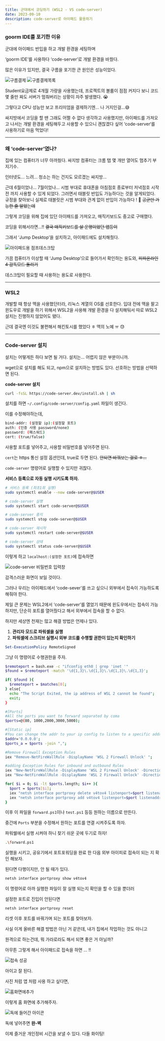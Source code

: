 ```yaml
---
title: 군대에서 코딩하기 (WSL2 - VS code-server)
date: 2023-09-10
description: code-server로 아이패드 활용하기
---
```


### goorm IDE를 포기한 이유

군대에 아이패드 반입을 하고 개발 환경을 세팅하며

‘goorm IDE’를 사용하다 ‘code-server’로 개발 환경을 바꿨다.

많은 이유가 있지만, 결국 구름을 포기한 큰 원인은 성능이었다.

![구름결제](/log-01-img/goormPurchase.jpeg)
![구름결제목록](/log-01-img/goormList.jpeg)

Student요금제로 4개월 가량을 사용했는데, 프로젝트의 볼륨이 점점 커지다 보니 코드 몇 줄만 짜도 서버가 멈춰버리는 상황이 자주 발생했다. 😭

그렇다고 CPU 성능만 보고 프리미엄을 결제하기엔… 나 거지인걸…😅

싸지방에서 코딩을 할 땐 그래도 어쩔 수 없다 생각하고 사용했지만, 아이패드를 가져오고 나서는 개발 환경을 세팅해두고 사용할 수 있으니 괜찮겠다 싶어 ‘code-server‘를 사용하기로 마음 먹었다!

---

### 왜 ‘code-server’였나?

집에 있는 컴퓨터가 너무 아까웠다. 싸지방 컴퓨터는 크롬 탭 몇 개만 열어도 멈추기 부지기수.

인터넷도… 느려… 청소는 하는 건지도 모르겠는 싸지방…

근데 6월이었나… 7월이었나… 시범 부대로 휴대폰을 아침점호 종료부터 저녁점호 시작전 까지 사용할 수 있게 되었다. 그러면서 태블릿 반입도 가능하다는 것을 알게되었다. 규정을 찾아보니 실제로 태블릿은 시범 부대와 관계 없이 반입이 가능하다 ! 🫨 ~~공군만 가능한 줄 알았는데~~

그렇게 코딩을 위해 집에 있던 아이패드를 가져오고, 매직키보드도 중고로 구매했다.

코딩을 위해서라면…!! <s>결국 매직키보드를 살 운명이었던 앱등이</s>

그래서 ‘Jump Desktop’을 설치하고, 아이패드에도 설치해줬다.

![아이패드용 점프데스크탑](/log-01-img/ipadJump.jpeg)

가끔 컴퓨터가 이상할 때 ‘Jump Desktop’으로 들어가서 확인하는 용도와, ~~피파온라인4 감독모드 돌리기~~

데스크탑이 필요할 때 사용하는 용도로 사용한다.

---

### WSL2

개발할 때 항상 맥을 사용했던터라, 리눅스 계열의 OS를 선호한다. 입대 전에 맥을 팔고 윈도우로 개발을 하기 위해서 WSL2을 사용해 개발 환경을 다 설치해둬서 따로 WSL2 설치는 진행하지 않았어도 됐다.

근데 결국엔 이것도 불편해서 해킨토시를 했었다 ㅎ 맥의 노예 ㅠ 😓

---

### Code-server 설치

설치는 어떻게든 하다 보면 될 거다. 설치는… 어렵지 않은 부분이니까.

wget으로 설치를 해도 되고, npm으로 설치하는 방법도 있다. 선호하는 방법을 선택하면 된다.

**code-server 설치**

```bash
curl -fsSL https://code-server.dev/install.sh | sh
```

설치를 하면 `~/.config/code-server/config.yaml` 파일이 생긴다.

이를 수정해야하는데,

```bash
bind-addr: (설정할 ip):(설정할 포트)
auth: (인증 사용 password/none)
password: (패스워드)
cert: (true/false)
```

사용할 포트를 넣어주고, 사용할 비밀번호를 넣어주면 된다.

`cert`는 https 통신 설정 옵션인데, true로 두면 된다. ~~안되면 바꿔보는 걸로 ㅎ…~~

`code-server` 명령어로 실행할 수 있지만 귀찮다.

**서비스 등록으로 자동 실행 시키도록 하자.**

```bash
# 서비스 등록 (최초1회 실행)
sudo systemctl enable --now code-server@$USER

# code-server 실행
sudo systemctl start code-server@$USER

# code-server 중지
sudo systemctl stop code-server@$USER

# code-server 재시작
sudo systemctl restart code-server@$USER

# code-server 상태
sudo systemctl status code-server@$USER
```

이렇게 하고 `localhost:(설정한 포트)`에 접속하면

![code-server 비밀번호 입력창](/log-01-img/codeserverPwd.jpeg)

감격스러운 화면이 보일 것이다.

그러나 우리는 아이패드에서 ‘code-sever’를 쓰고 싶으니 외부에서 접속이 가능하도록 해줘야 한다.

제일 큰 문제는 WSL2에서 ‘code-server’를 열었기 때문에 윈도우에서는 접속이 가능하지만, 단순히 포트를 열어줬다고 해서 외부에서 접속을 할 수 없다.

하지만 세상엔 천재는 많고 해결 방법은 언제나 있다.

1. **관리자 모드로 파워셀을 실행**
2. **파워셀에 스크리브 실행시 외부 코드를 수행할 권한이 있는지 확인하기**

```powershell
Set-ExecutionPolicy RemoteSigned
```

그냥 이 명령어로 수행권한을 주자.

```bash
$remoteport = bash.exe -c "ifconfig eth0 | grep 'inet '"
$found = $remoteport -match '\d{1,3}\.\d{1,3}\.\d{1,3}\.\d{1,3}';

if( $found ){
  $remoteport = $matches[0];
} else{
  echo "The Script Exited, the ip address of WSL 2 cannot be found";
  exit;
}

#[Ports]
#All the ports you want to forward separated by coma
$ports=@(80, 1000,2000,3000,5000);

#[Static ip]
#You can change the addr to your ip config to listen to a specific address
$addr='0.0.0.0';
$ports_a = $ports -join ",";

#Remove Firewall Exception Rules
iex "Remove-NetFireWallRule -DisplayName 'WSL 2 Firewall Unlock' ";

#adding Exception Rules for inbound and outbound Rules
iex "New-NetFireWallRule -DisplayName 'WSL 2 Firewall Unlock' -Direction Outbound -LocalPort $ports_a -Action Allow -Protocol TCP";
iex "New-NetFireWallRule -DisplayName 'WSL 2 Firewall Unlock' -Direction Inbound -LocalPort $ports_a -Action Allow -Protocol TCP";

for( $i = 0; $i -lt $ports.length; $i++ ){
  $port = $ports[$i];
  iex "netsh interface portproxy delete v4tov4 listenport=$port listenaddress=$addr";
  iex "netsh interface portproxy add v4tov4 listenport=$port listenaddress=$addr connectport=$port connectaddress=$remoteport";
}
```

이후 이 파일을 `forward.ps1`이나 `test.ps1` 등등 원하는 이름으로 만든다.

중간에 `Ports` 부분을 수정해서 원하는 포트를 연결 시켜주도록 하자.

파워쉘에서 실행 시켜야 하니 찾기 쉬운 곳에 두기로 하자!

```bash
.\forward.ps1
```

실행을 시키고, 공유기에서 포트포워딩을 완료 한 다음 외부 아이피로 접속이 되는 지 확인 해보자.

된다면 다행이지만, 안 될 때가 있다.

```bash
netsh interface portproxy show v4tov4
```

이 명령어로 아까 실행한 파일이 잘 실행 되는지 확인을 할 수 있을 뿐더러

설정한 포트로 진입이 안된다면

```bash
netsh interface portproxy reset
```

리셋 이후 포트를 바꿔가며 되는 포트를 찾아보자.

사실 이게 올바른 해결 방법은 아닌 거 같은데, 내가 집에서 작업하는 것도 아니고

원격으로 하는건데, 뭐 가라로라도 해서 되면 좋은 거 아닐까?

아무튼 그렇게 해서 아이패드로 접속을 하면 … !!

![접속 성공](/log-01-img/codeserverSuccess.jpeg)

아이고 잘 된다.

사진 처럼 앱 처럼 사용 하고 싶다면,

![홈화면에추가](/log-01-img/homePageAdd.jpeg)

이렇게 홈 화면에 추가해주자.

![독에 들어간 아이콘](/log-01-img/dockCodeserver.jpeg)

독에 넣어주면 **완-벽**

이제 즐거운 개인정비 시간을 보낼 수 있다. 다들 화이팅!
